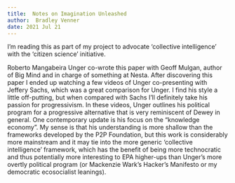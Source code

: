 ```yaml
---
title:  Notes on Imagination Unleashed
author:  Bradley Venner
date: 2021 Jul 21
---
```

I'm reading this as part of my project to advocate 'collective intelligence' with the 'citizen science' initiative.

Roberto Mangabeira Unger co-wrote this paper with Geoff Mulgan, author of Big Mind and in charge of something at Nesta. After discovering this paper I ended up watching a few videos of Unger co-presenting with Jeffery Sachs, which was a great comparison for Unger. I find his style a little off-putting, but when compared with Sachs I'll definitely take his passion for progressivism.  In these videos, Unger outlines his political program for a progressive alternative that is very reminiscent of Dewey in general. One contemporary update is his focus on the "knowledge economy". My sense is that his understanding is more shallow than the frameworks developed by the P2P Foundation, but this work is considerably more mainstream and it may tie into the more generic 'collective intelligence' framework, which has the benefit of being more technocratic and thus potentially more interesting to EPA higher-ups than Unger's more overtly political program (or Mackenzie Wark's Hacker's Manifesto or my democratic ecosocialist leanings).


